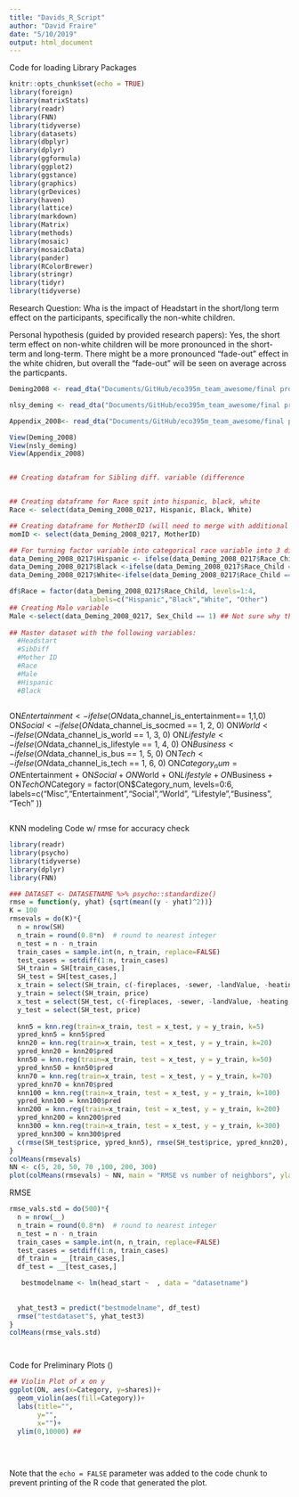 ```yaml
---
title: "Davids_R_Script"
author: "David Fraire"
date: "5/10/2019"
output: html_document
---
```

Code for loading Library Packages
```r
knitr::opts_chunk$set(echo = TRUE)
library(foreign)
library(matrixStats)
library(readr)
library(FNN)
library(tidyverse)
library(datasets)
library(dbplyr)
library(dplyr)
library(ggformula)
library(ggplot2)
library(ggstance)
library(graphics)
library(grDevices)
library(haven)
library(lattice)
library(markdown)
library(Matrix)
library(methods)
library(mosaic)
library(mosaicData)
library(pander)
library(RColorBrewer)
library(stringr)
library(tidyr)
library(tidyverse)

```

Research Question: Wha is the impact of Headstart in the short/long term effect on the participants, specifically the non-white children. 

Personal hypothesis (guided by provided research papers): Yes, the short term effect on non-white children will be more pronounced in the short-term and long-term. There might be a more pronounced "fade-out" effect in the white chidren, but overall the "fade-out" will be seen on average across the particpants. 

```r
Deming2008 <- read_dta("Documents/GitHub/eco395m_team_awesome/final project/data/data_Deming_2008_0217.dta") ## Raw NLSY data w/ renamed variables by Deming

nlsy_deming <- read_dta("Documents/GitHub/eco395m_team_awesome/final project/data/nlsy_deming.dta") ## Variable dataset of included regression for Deming paper

Appendix_2008<- read_dta("Documents/GitHub/eco395m_team_awesome/final project/data/Appendix_2008_0217.dta") ## Appendix of full data

View(Deming_2008)
View(nsly_deming)
View(Appendix_2008)


## Creating datafram for Sibling diff. variable (difference 


## Creating dataframe for Race spit into hispanic, black, white
Race <- select(data_Deming_2008_0217, Hispanic, Black, White)

## Creating dataframe for MotherID (will need to merge with additional column for further analysis)
momID <- select(data_Deming_2008_0217, MotherID)

## For turning factor variable into categorical race variable into 3 different columns
data_Deming_2008_0217$Hispanic <- ifelse(data_Deming_2008_0217$Race_Child== 1,"Hispanic",0)
data_Deming_2008_0217$Black <-ifelse(data_Deming_2008_0217$Race_Child == 2,"Black", 0)
data_Deming_2008_0217$White<-ifelse(data_Deming_2008_0217$Race_Child ==3,"White", 0)

df$Race = factor(data_Deming_2008_0217$Race_Child, levels=1:4, 
                    labels=c("Hispanic","Black","White", "Other")
## Creating Male variable
Male <-select(data_Deming_2008_0217, Sex_Child == 1) ## Not sure why this does not work
                 
## Master dataset with the following variables:
  #Headstart
  #SibDiff 
  #Mother ID
  #Race
  #Male
  #Hispanic
  #Black
                                    
```
 
ON$Entertainment <- ifelse(ON$data_channel_is_entertainment== 1,1,0)
ON$Social <- ifelse(ON$data_channel_is_socmed == 1, 2, 0)
ON$World <- ifelse(ON$data_channel_is_world == 1, 3, 0)
ON$Lifestyle <- ifelse(ON$data_channel_is_lifestyle == 1, 4, 0)
ON$Business <- ifelse(ON$data_channel_is_bus == 1, 5, 0)
ON$Tech <- ifelse(ON$data_channel_is_tech == 1, 6, 0)
ON$Category_num = ON$Entertainment + ON$Social + ON$World + ON$Lifestyle + ON$Business + ON$Tech
ON$Category = factor(ON$Category_num, levels=0:6, 
                    labels=c("Misc","Entertainment","Social","World", "Lifestyle","Business", "Tech" ))



```r



```

KNN modeling Code w/ rmse for accuracy check
```r
library(readr)
library(psycho)
library(tidyverse)
library(dplyr)
library(FNN)

### DATASET <- DATASETNAME %>% psycho::standardize()
rmse = function(y, yhat) {sqrt(mean((y - yhat)^2))}
K = 100
rmsevals = do(K)*{
  n = nrow(SH)
  n_train = round(0.8*n)  # round to nearest integer
  n_test = n - n_train
  train_cases = sample.int(n, n_train, replace=FALSE)
  test_cases = setdiff(1:n, train_cases)
  SH_train = SH[train_cases,]
  SH_test = SH[test_cases,]
  x_train = select(SH_train, c(-fireplaces, -sewer, -landValue, -heating, -fuel, -waterfront, -newConstruction, -centralAir))
  y_train = select(SH_train, price)
  x_test = select(SH_test, c(-fireplaces, -sewer, -landValue, -heating, -fuel, -waterfront, -newConstruction, -centralAir))
  y_test = select(SH_test, price)
  
  knn5 = knn.reg(train=x_train, test = x_test, y = y_train, k=5)
  ypred_knn5 = knn5$pred
  knn20 = knn.reg(train=x_train, test = x_test, y = y_train, k=20)
  ypred_knn20 = knn20$pred
  knn50 = knn.reg(train=x_train, test = x_test, y = y_train, k=50)
  ypred_knn50 = knn50$pred
  knn70 = knn.reg(train=x_train, test = x_test, y = y_train, k=70)
  ypred_knn70 = knn70$pred
  knn100 = knn.reg(train=x_train, test = x_test, y = y_train, k=100)
  ypred_knn100 = knn100$pred
  knn200 = knn.reg(train=x_train, test = x_test, y = y_train, k=200)
  ypred_knn200 = knn200$pred
  knn300 = knn.reg(train=x_train, test = x_test, y = y_train, k=300)
  ypred_knn300 = knn300$pred
  c(rmse(SH_test$price, ypred_knn5), rmse(SH_test$price, ypred_knn20), rmse(SH_test$price, ypred_knn50), rmse(SH_test$price, ypred_knn70), rmse(SH_test$price, ypred_knn100), rmse(SH_test$price, ypred_knn200), rmse(SH_test$price, ypred_knn300))
}
colMeans(rmsevals)
NN <- c(5, 20, 50, 70 ,100, 200, 300)
plot(colMeans(rmsevals) ~ NN, main = "RMSE vs number of neighbors", ylab="RMSE", xlab = "Number of Neighbors", type = 'l')
```

RMSE
```r
rmse_vals.std = do(500)*{
  n = nrow(__)
  n_train = round(0.8*n)  # round to nearest integer
  n_test = n - n_train
  train_cases = sample.int(n, n_train, replace=FALSE)
  test_cases = setdiff(1:n, train_cases)
  df_train = __[train_cases,]
  df_test = __[test_cases,]

   bestmodelname <- lm(head_start ~  , data = "datasetname")
 
 
  yhat_test3 = predict("bestmodelname", df_test)
  rmse("testdataset"$, yhat_test3)
}
colMeans(rmse_vals.std)




```

Code for Preliminary Plots ()
```r

## Violin Plot of x on y
ggplot(ON, aes(x=Category, y=shares))+
  geom_violin(aes(fill=Category))+
  labs(title="",
       y="",
       x="")+
  ylim(0,10000) ## 
  
  
  

```

Note that the `echo = FALSE` parameter was added to the code chunk to prevent printing of the R code that generated the plot.
